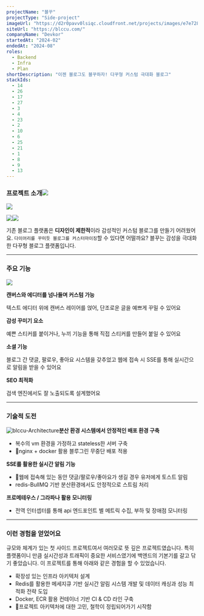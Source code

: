 ```yaml
---
projectName: "블꾸"
projectType: "Side-project"
imageUrl: "https://d2r0pavv0lsiqc.cloudfront.net/projects/images/e7e7287a-1feb-46d9-9c9a-7ada0be02763.webp"
siteUrl: "https://blccu.com/"
companyName: "Devkor"
startedAt: "2024-02"
endedAt: "2024-08"
roles:
  - Backend
  - Infra
  - Plan
shortDescription: "이젠 블로그도 블꾸하자! 다꾸형 커스텀 극대화 블로그"
stackIds:
  - 14
  - 26
  - 17
  - 27
  - 3
  - 4
  - 23
  - 2
  - 10
  - 6
  - 25
  - 21
  - 1
  - 8
  - 9
  - 13
---
```


### 프로젝트 소개![](https://d2r0pavv0lsiqc.cloudfront.net/projects/images/f343786b-2cce-4052-bc64-ee72e3c56665.webp)

![](https://d2r0pavv0lsiqc.cloudfront.net/projects/images/ac8bebcc-c315-46ad-81dd-46d1814b7009.webp)

![](https://d2r0pavv0lsiqc.cloudfront.net/projects/images/64044e29-57dd-4e41-834c-7f5237a7234f.webp)![](https://d2r0pavv0lsiqc.cloudfront.net/projects/images/2af16068-b756-47ad-bde1-7808d2096610.webp)

기존 블로그 플랫폼은 **디자인이 제한적**이라 감성적인 커스텀 블로그를 만들기 어려웠어요.
`다이어리를 꾸미듯 블로그를 커스터마이징`할 수 있다면 어떨까요?
블꾸는 감성을 극대화한 다꾸형 블로그 플랫폼입니다.

***

### **주요 기능**

![](https://d2r0pavv0lsiqc.cloudfront.net/projects/images/b634faa9-e5fa-4b23-b249-ca581c986d6b.webp)

**캔버스와 에디터를 넘나들며 커스텀 가능**

텍스트 에디터 위에 캔버스 레이어를 얹어, 단조로운 글을 예쁘게 꾸밀 수 있어요

**감성 꾸미기 요소**

예쁜 스티커를 붙이거나, 누끼 기능을 통해 직접 스티커를 만들어 붙일 수 있어요

**소셜 기능**

블로그 간 댓글, 팔로우, 좋아요 시스템을 갖추었고 웹에 접속 시 SSE를 통해 실시간으로 알림을 받을 수 있어요

**SEO 최적화**

검색 엔진에서도 잘 노출되도록 설계했어요

***

### **기술적 도전**

![blccu-Architecture](https://d2r0pavv0lsiqc.cloudfront.net/projects/images/8a71a90c-4780-4833-b92f-8188db808b69.png "Architecture")**분산 환경 시스템에서 안정적인 배포 환경 구축**

- 복수의 vm 환경을 가정하고 stateless한 서버 구축
- nginx + docker 활용 블루그린 무중단 배포 적용

**SSE를 활용한 실시간 알림 기능**

- 웹에 접속해 있는 동안 댓글/팔로우/좋아요가 생길 경우 유저에게 토스트 알림
- redis-BullMQ 기반 분산환경에서도 안정적으로 스트림 처리

**프로메테우스 / 그라파나 활용 모니터링**

- 전역 인터셉터를 통해 api 엔드포인트 별 메트릭 수집, 부하 및 장애점 모니터링

***

### **이런 경험을 얻었어요**

규모와 체계가 있는 첫 사이드 프로젝트여서 여러모로 뜻 깊은 프로젝트였습니다. 특히 플랫폼이니 만큼 실시간성과 트래픽이 중요한 서비스였기에 백엔드의 기본기를 갈고 닦기 좋았습니다. 이 프로젝트를 통해 아래와 같은 경험을 할 수 있었습니다.

- 확장성 있는 인프라 아키텍처 설계
- Redis를 활용한 메세지큐 기반 실시간 알림 시스템 개발 및 데이터 캐싱과 성능 최적화 전략 도입 
- Docker, ECR 활용 컨테이너 기반 CI & CD 라인 구축
- 프로젝트 아키텍처에 대한 고민, 철학이 정립되어가기 시작함